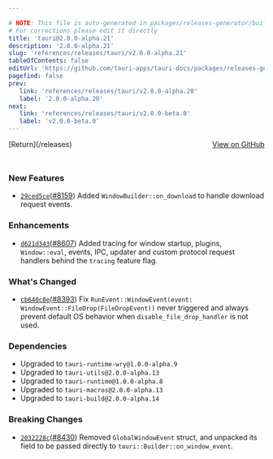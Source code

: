 ```yaml
---

# NOTE: This file is auto-generated in packages/releases-generator/build.ts
# For corrections please edit it directly
title: 'tauri@2.0.0-alpha.21'
description: '2.0.0-alpha.21'
slug: 'references/releases/tauri/v2.0.0-alpha.21'
tableOfContents: false
editUrl: 'https://github.com/tauri-apps/tauri-docs/packages/releases-generator/build.ts'
pagefind: false
prev:
   link: 'references/releases/tauri/v2.0.0-alpha.20'
   label: '2.0.0-alpha.20'
next:
   link: 'references/releases/tauri/v2.0.0-beta.0'
   label: 'v2.0.0-beta.0'
---
```


<div style="margin-bottom:3rem; display: flex; justify-content: space-between; align-items: center"><span>[Return](/releases)</span><span><a href="https://github.com/tauri-apps/tauri/releases/tag/tauri-v2.0.0-alpha.21">View on GitHub</a></span></div>

### New Features

- [`29ced5ce`](https://www.github.com/tauri-apps/tauri/commit/29ced5ceec40b2934094ade2db9a8855f294e1d1)([#8159](https://www.github.com/tauri-apps/tauri/pull/8159)) Added `WindowBuilder::on_download` to handle download request events.

### Enhancements

- [`d621d343`](https://www.github.com/tauri-apps/tauri/commit/d621d3437ce3947175eecf345b2c6d1c4c7ce020)([#8607](https://www.github.com/tauri-apps/tauri/pull/8607)) Added tracing for window startup, plugins, `Window::eval`, events, IPC, updater and custom protocol request handlers behind the `tracing` feature flag.

### What&#39;s Changed

- [`cb640c8e`](https://www.github.com/tauri-apps/tauri/commit/cb640c8e949a3d78d78162e2e61b51bf8afae983)([#8393](https://www.github.com/tauri-apps/tauri/pull/8393)) Fix `RunEvent::WindowEvent(event: WindowEvent::FileDrop(FileDropEvent))` never triggered and always prevent default OS behavior when `disable_file_drop_handler` is not used.

### Dependencies

- Upgraded to `tauri-runtime-wry@1.0.0-alpha.9`
- Upgraded to `tauri-utils@2.0.0-alpha.13`
- Upgraded to `tauri-runtime@1.0.0-alpha.8`
- Upgraded to `tauri-macros@2.0.0-alpha.13`
- Upgraded to `tauri-build@2.0.0-alpha.14`

### Breaking Changes

- [`2032228c`](https://www.github.com/tauri-apps/tauri/commit/2032228cad0de6500616ca765af5c9ff1f231f0f)([#8430](https://www.github.com/tauri-apps/tauri/pull/8430)) Removed `GlobalWindowEvent` struct, and unpacked its field to be passed directly to `tauri::Builder::on_window_event`.

